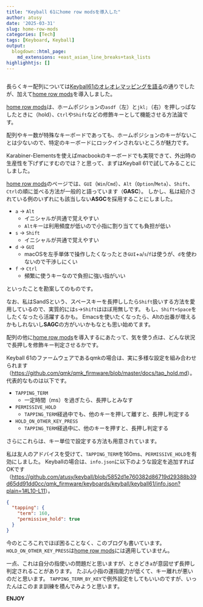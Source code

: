 ```yaml
---
title: "Keyball 61にhome row modsを導入した"
author: atusy
date: '2025-03-31'
slug: home-row-mods
categories: [Tech]
tags: [Keyboard, Keyball]
output:
  blogdown::html_page:
    md_extensions: +east_asian_line_breaks+task_lists
highlighhtjs: []
---
```


```r
```

[home row mods]: https://precondition.github.io/home-row-mods

長らくキー配列については[Keyball61のオレオレマッピングを語る](https://blog.atusy.net/2023/08/12/keyball61/)の通りでしたが、加えて[home row mods]を導入しました。

[home row mods]は、ホームポジションの`asdf`（左）と`jkl;`（右）を押しっぱなしたときに（hold）、`Ctrl`や`Shift`などの修飾キーとして機能させる方法論です。

配列やキー数が特殊なキーボードであっても、ホームポジションのキーがないことは少ないので、特定のキーボードにロックインされないところが魅力です。

Karabiner-Elementsを使えばmacbookのキーボードでも実現できて、外出時の生産性を下げずにすむのでは？と思って、まずはKeyball 61で試してみることにしました。

[home row mods]のページでは、`GUI`（`Win`/`Cmd`）、`Alt`（`Option`/`Meta`）、`Shift`、`Ctrl`の順に並べる方法が一般的と語っています（**GASC**）。
しかし、私は紹介されている例のいずれにも該当しない**ASGC**を採用することにしました。

- `a` -> `Alt`
  - イニシャルが共通で覚えやすい
  - `Alt`キーは利用頻度が低いので小指に割り当てても負担が低い
- `s` -> `Shift`
  - イニシャルが共通で覚えやすい
- `d` -> `GUI`
  - macOSを左手単体で操作したくなったとき`GUI`+`a`/`s`/`f`は使うが、`d`を使わないので干渉しにくい
- `f` -> `Ctrl`
  - 頻繁に使うキーなので負担に強い指がいい

といったことを勘案してのものです。

なお、私はSandSという、スペースキーを長押ししたら`Shift`扱いする方法を愛用しているので、実質的には`s`->`Shift`はほぼ用無しです。
もし、`Shift+Space`をしたくなったら活躍するかも。
Emacsを使いたくなったら、Altの出番が増えるかもしれないし**SAGC**の方がいいかもなとも思い始めてます。

配列の他に[home row mods]を導入するにあたって、気を使う点は、どんな状況で長押しを修飾キー判定させるかです。

Keyball 61のファームウェアであるqmkの場合は、実に多様な設定を組み合わせられます（<https://github.com/qmk/qmk_firmware/blob/master/docs/tap_hold.md>）。
代表的なものは以下です。

- `TAPPING_TERM`
  - 一定時間（ms）を過ぎたら、長押しとみなす
- `PERMISSIVE_HOLD`
  - `TAPPING_TERM`経過中でも、他のキーを押して離すと、長押し判定する
- `HOLD_ON_OTHER_KEY_PRESS`
  - `TAPPING_TERM`経過中に、他のキーを押すと、長押し判定する

さらにこれらは、キー単位で設定する方法も用意されています。

私は友人のアドバイスを受けて、`TAPPING_TERM`を160ms、`PERMISSIVE_HOLD`を有効にしました。
Keyballの場合は、`info.json`に以下のような設定を追加すればOKです（<https://github.com/atusy/keyball/blob/5852d1e760382d86719d29388b39d65dd91dd0cc/qmk_firmware/keyboards/keyball/keyball61/info.json?plain=1#L10-L11>）。

```json
{
  "tapping": {
    "term": 160,
    "permissive_hold": true
  }
}
```

今のところこれでほぼ困ることなく、このブログも書いています。
`HOLD_ON_OTHER_KEY_PRESS`は[home row mods]には適用していません。

一点、これは自分の指使いの問題だと思いますが、ときどき`a`が意図せず長押し判定されることがあります。
たぶん小指の運指能力が低くて、キー離れが悪いのだと思います。
`TAPPING_TERM_BY_KEY`で例外設定をしてもいいのですが、いったんはこのまま訓練を積んでみようと思います。

**ENJOY**
